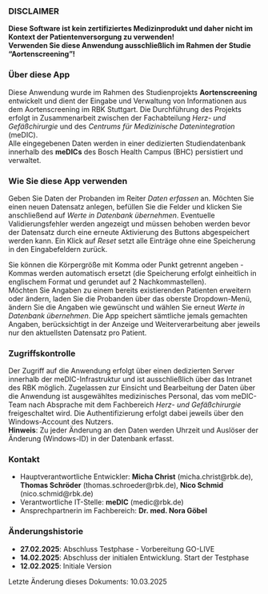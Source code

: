 ### **DISCLAIMER**

**Diese Software ist kein zertifiziertes Medizinprodukt und daher nicht im Kontext der Patientenversorgung zu verwenden!**  
**Verwenden Sie diese Anwendung ausschließlich im Rahmen der Studie "Aortenscreening"!**

### Über diese App

Diese Anwendung wurde im Rahmen des Studienprojekts **Aortenscreening** entwickelt und dient der Eingabe und Verwaltung von Informationen aus dem Aortenscreening im RBK Stuttgart. Die Durchführung des Projekts erfolgt in Zusammenarbeit zwischen der Fachabteilung *Herz- und Gefäßchirurgie* und des *Centrums für Medizinische Datenintegration* (meDIC).  
Alle eingegebenen Daten werden in einer dedizierten Studiendatenbank innerhalb des **meDICs** des Bosch Health Campus (BHC) persistiert und verwaltet. 

### Wie Sie diese App verwenden

Geben Sie Daten der Probanden im Reiter *Daten erfassen* an. Möchten Sie einen neuen Datensatz anlegen, befüllen Sie die Felder und klicken Sie anschließend auf *Werte in Datenbank übernehmen*. Eventuelle Validierungsfehler werden angezeigt und müssen behoben werden bevor der Datensatz durch eine erneute Aktivierung des Buttons abgespeichert werden kann. Ein Klick auf *Reset* setzt alle Einträge ohne eine Speicherung in den Eingabefeldern zurück. 

Sie können die Körpergröße mit Komma oder Punkt getrennt angeben - Kommas werden automatisch ersetzt (die Speicherung erfolgt einheitlich in englischem Format und gerundet auf 2 Nachkommastellen).  
Möchten Sie Angaben zu einem bereits existierenden Patienten erweitern oder ändern, laden Sie die Probanden über das oberste Dropdown-Menü, ändern Sie die Angaben wie gewünscht und wählen Sie erneut *Werte in Datenbank übernehmen*. Die App speichert sämtliche jemals gemachten Angaben, berücksichtigt in der Anzeige und Weiterverarbeitung aber jeweils nur den aktuellsten Datensatz pro Patient.

### Zugriffskontrolle

Der Zugriff auf die Anwendung erfolgt über einen dedizierten Server innerhalb der meDIC-Infrastruktur und ist ausschließlich über das Intranet des RBK möglich. Zugelassen zur Einsicht und Bearbeitung der Daten über die Anwendung ist ausgewähltes medizinisches Personal, das vom meDIC-Team nach Absprache mit dem Fachbereich *Herz- und Gefäßchirurgie* freigeschaltet wird. Die Authentifizierung erfolgt dabei jeweils über den Windows-Account des Nutzers.  
**Hinweis**: Zu jeder Änderung an den Daten werden Uhrzeit und Auslöser der Änderung (Windows-ID) in der Datenbank erfasst.

### Kontakt

- Hauptverantwortliche Entwickler: **Micha Christ** (micha.christ@rbk.de), **Thomas Schröder** (thomas.schroeder@rbk.de), **Nico Schmid** (nico.schmid@rbk.de)
- Verantwortliche IT-Stelle: **meDIC** (medic@rbk.de)
- Ansprechpartnerin im Fachbereich: **Dr. med. Nora Göbel**

### Änderungshistorie

- **27.02.2025**: Abschluss Testphase - Vorbereitung GO-LIVE
- **14.02.2025**: Abschluss der initialen Entwicklung. Start der Testphase  
- **12.02.2025**: Initiale Version


Letzte Änderung dieses Dokuments: 10.03.2025
